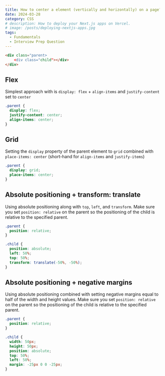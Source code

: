 ```yaml
---
title: How to center a element (vertically and horizontally) on a page?
date: 2024-03-28
category: CSS
# description: How to deploy your Next.js apps on Vercel.
# image: /posts/deploying-nextjs-apps.jpg
tags:
  - Fundamentals
  - Interview Prep Question
---
```


```html
<div class="parent>
    <div class="child"></div>
</div>
```

## Flex

Simplest approach with is `display: flex` + `align-items` and `justify-content` set to `center`

```css
.parent {
  display: flex;
  justify-content: center;
  align-items: center;
}
```

## Grid

Setting the `display` property of the parent element to `grid` combined with `place-items: center` (short-hand for `align-items` and `justify-items`)

```css
.parent {
  display: grid;
  place-items: center;
}
```

## Absolute positioning + transform: translate

Using absolute positioning along with `top`, `left`, and `transform`. Make sure you set `position: relative` on the parent so the positioning of the child is relative to the specified parent.

```css
.parent {
  position: relative;
}

.child {
  position: absolute;
  left: 50%;
  top: 50%;
  transform: translate(-50%, -50%);
}
```

## Absolute positioning + negative margins

Using absolute positioning combined with setting negative margins equal to half of the width and height values. Make sure you set `position: relative` on the parent so the positioning of the child is relative to the specified parent.

```css
.parent {
  position: relative;
}

.child {
  width: 50px;
  height: 50px;
  position: absolute;
  top: 50%;
  left: 50%;
  margin: -25px 0 0 -25px;
}
```
